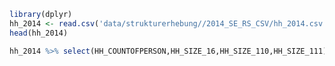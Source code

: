 ```r
library(dplyr)
hh_2014 <- read.csv('data/strukturerhebung//2014_SE_RS_CSV/hh_2014.csv', sep =';')
head(hh_2014)
```
```r
hh_2014 %>% select(HH_COUNTOFPERSON,HH_SIZE_16,HH_SIZE_110,HH_SIZE_111) %>% filter(HH_COUNTOFPERSON > 10)
```

